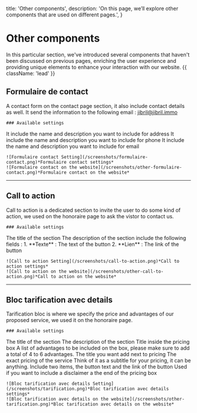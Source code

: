   title: 'Other components',
  description:
    'On this page, we’ll explore other components that are used on different pages.',
}

# Other components

In this particular section, we've introduced several components that haven't been discussed on previous pages, enriching the user experience and providing unique elements to enhance your interaction with our website. {{ className: 'lead' }}



## Formulaire de contact

<Row>
  <Col>

   A contact form on the contact page section, it also include contact details as well. It send the information to the following email : jibril@jibril.immo

    ### Available settings

<Properties>
  <Property name="Adresse" type="groupe">
    It include the name and description you want to include for address
  </Property>

  <Property name="Téléphone" type="groupe">
    It include the name and description you want to include for phone
  </Property>

  <Property name="Email" type="groupe">
    It include the name and description you want to include for email
  </Property>
  
</Properties>

  </Col>
  <Col>

    ![Formulaire contact Setting](/screenshots/formulaire-contact.png)*Formulaire contact settings*
    ![Formulaire contact on the website](/screenshots/other-formulaire-contact.png)*Formulaire contact on the website*

  </Col>
</Row>


---


## Call to action

<Row>
  <Col>

   Call to action is a dedicated section to invite the user to do some kind of action, we used on the honoraire page to ask the vistor to contact us. 

    ### Available settings

<Properties>
  <Property name="Titre" type="texte">
    The title of the section
  </Property>

   <Property name="Description" type="texte">
    The description of the section
  </Property>

   <Property name="Cta" type="groupe">
    include the following fields : 
    1. **Texte** : The text of the button
    2. **Lien** : The link of the button
  </Property>



</Properties>

  </Col>
  <Col>

    ![Call to action Setting](/screenshots/call-to-action.png)*Call to action settings*
    ![Call to action on the website](/screenshots/other-call-to-action.png)*Call to action on the website*

  </Col>
</Row>


---


## Bloc tarification avec details

<Row>
  <Col>

   Tarification bloc is where we specify the price and advantages of our proposed service, we used it on the honoraire page. 

    ### Available settings

<Properties>
  <Property name="Titre" type="texte">
    The title of the section
  </Property>

   <Property name="Description" type="texte">
    The description of the section
  </Property>

   <Property name="Features title" type="groupe">
    Title inside the pricing box
  </Property>

  <Property name="Features" type="texte">
    A list of advantages to be included on the box, please make sure to add a total of 4 to 6 advantages.
  </Property>

  <Property name="Pricing title" type="texte">
    The title you want add next to pricing
  </Property>

  <Property name="Pricing" type="texte">
    The exact pricing of the service
  </Property>

  <Property name="Currency" type="texte">
    Think of it as a subtitle for your pricing, it can be anything.
  </Property>

  <Property name="Pricing action" type="groupe">
    Include two items, the button text and the link of the button
  </Property>

  <Property name="Pricing disclaimer" type="texte">
    Used if you want to include a disclaimer a the end of the pricing box
  </Property>

</Properties>

  </Col>
  <Col>

    ![Bloc tarification avec details Setting](/screenshots/tarification.png)*Bloc tarification avec details settings*
    ![Bloc tarification avec details on the website](/screenshots/other-tarification.png)*Bloc tarification avec details on the website*

  </Col>
</Row>